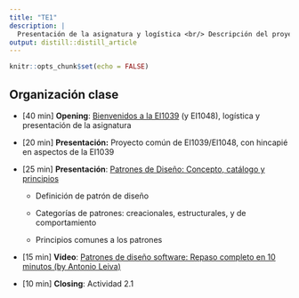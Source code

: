 ```yaml
---
title: "TE1"
description: |
  Presentación de la asignatura y logística <br/> Descripción del proyecto común <br/> Introducción a los patrones de diseño.
output: distill::distill_article
---
```


```r
knitr::opts_chunk$set(echo = FALSE)
```

## Organización clase

-   [40 min] **Opening**: [Bienvenidos a la EI1039](index.html) (y EI1048), logística y presentación de la asignatura

-   [20 min] **Presentación:** Proyecto común de EI1039/EI1048, con hincapié en aspectos de la EI1039

-   [25 min] **Presentación**: [Patrones de Diseño: Concepto, catálogo y principios](slides/TE1_intro_patrones.html)

    -   Definición de patrón de diseño

    -   Categorías de patrones: creacionales, estructurales, y de comportamiento

    -   Principios comunes a los patrones

-   [15 min] **Video**: [Patrones de diseño software: Repaso completo en 10 minutos (by Antonio Leiva)](https://www.youtube.com/watch?v=6BHOeDL8vls)

-   [10 min] **Closing**: Actividad 2.1
